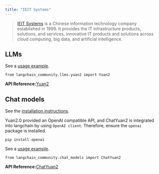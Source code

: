 ```yaml
---
title: "IEIT Systems"
---
```


> [IEIT Systems](https://en.ieisystem.com/) is a Chinese information technology company established in 1999. It provides the IT infrastructure products, solutions, and services, innovative IT products and solutions across cloud computing, big data, and artificial intelligence.

## LLMs

See a [usage example](/src/oss/integrations/llms/yuan2).

```
from langchain_community.llms.yuan2 import Yuan2
```

**API Reference:**[Yuan2](https://python.langchain.com/api_reference/community/llms/langchain_community.llms.yuan2.Yuan2.html)

## Chat models

See the [installation instructions](/src/oss/integrations/chat/yuan2/#setting-up-your-api-server).

Yuan2.0 provided an OpenAI compatible API, and ChatYuan2 is integrated into langchain by using `OpenAI client`. Therefore, ensure the `openai` package is installed.

```
pip install openai
```

See a [usage example](/src/oss/integrations/chat/yuan2).

```
from langchain_community.chat_models import ChatYuan2
```

**API Reference:**[ChatYuan2](https://python.langchain.com/api_reference/community/chat_models/langchain_community.chat_models.yuan2.ChatYuan2.html)
